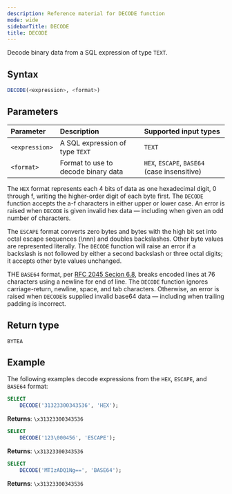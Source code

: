 ```yaml
---
description: Reference material for DECODE function
mode: wide
sidebarTitle: DECODE
title: DECODE
---
```



Decode binary data from a SQL expression of type `TEXT`.

## Syntax


```sql
DECODE(<expression>, <format>)
```

## Parameters 


| Parameter | Description                         |Supported input types |
| :--------- | :----------------------------------- | :-------------------- |
| `<expression>`  | A SQL expression of type `TEXT` | `TEXT` |
| `<format>` | Format to use to decode binary data | `HEX`, `ESCAPE`, `BASE64` (case insensitive) |   

The `HEX` format represents each 4 bits of data as one hexadecimal digit, 0 through f, writing the higher-order digit of each byte first. The `DECODE` function accepts the a-f characters in either upper or lower case. An error is raised when `DECODE` is given invalid hex data — including when given an odd number of characters.

The `ESCAPE` format converts zero bytes and bytes with the high bit set into octal escape sequences (\nnn) and doubles backslashes. Other byte values are represented literally. The `DECODE` function will raise an error if a backslash is not followed by either a second backslash or three octal digits; it accepts other byte values unchanged.

THE `BASE64` format, per [RFC 2045 Secion 6.8](https://www.rfc-editor.org/rfc/rfc2045#section-6.8), breaks encoded lines at 76 characters using a newline for end of line. The `DECODE` function ignores carriage-return, newline, space, and tab characters. Otherwise, an error is raised when `DECODE`is supplied invalid base64 data — including when trailing padding is incorrect.

## Return type
`BYTEA`

## Example


The following examples decode expressions from the `HEX`, `ESCAPE`, and `BASE64` format:

```sql
SELECT
	DECODE('31323300343536', 'HEX');
```

**Returns**: `\x31323300343536`


```sql
SELECT
	DECODE('123\000456', 'ESCAPE');
```

**Returns**: `\x31323300343536`


```sql
SELECT
	DECODE('MTIzADQ1Ng==', 'BASE64');
```

**Returns**: `\x31323300343536`

